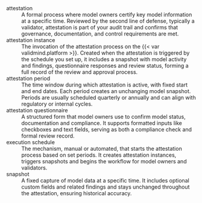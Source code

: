 attestation 
: A formal process where model owners certify key model information at a specific time. Reviewed by the second line of defense, typically a validator, attestation is part of your audit trail and confirms that governance, documentation, and control requirements are met.

attestation instance
: The invocation of the attestation process on the {{< var validmind.platform >}}. Created when the attestation is triggered by the schedule you set up, it includes a snapshot with model activity and findings, questionnaire responses and review status, forming a full record of the review and approval process. 

attestation period  
: The time window during which attestation is active, with fixed start and end dates. Each period creates an unchanging model snapshot. Periods are usually scheduled quarterly or annually and can align with regulatory or internal cycles.

attestation questionnaire  
: A structured form that model owners use to confirm model status, documentation and compliance. It supports formatted inputs like checkboxes and text fields, serving as both a compliance check and formal review record.

execution schedule  
: The mechanism, manual or automated, that starts the attestation process based on set periods. It creates attestation instances, triggers snapshots and begins the workflow for model owners and validators.

snapshot  
: A fixed capture of model data at a specific time. It includes optional custom fields and related findings and stays unchanged throughout the attestation, ensuring historical accuracy.